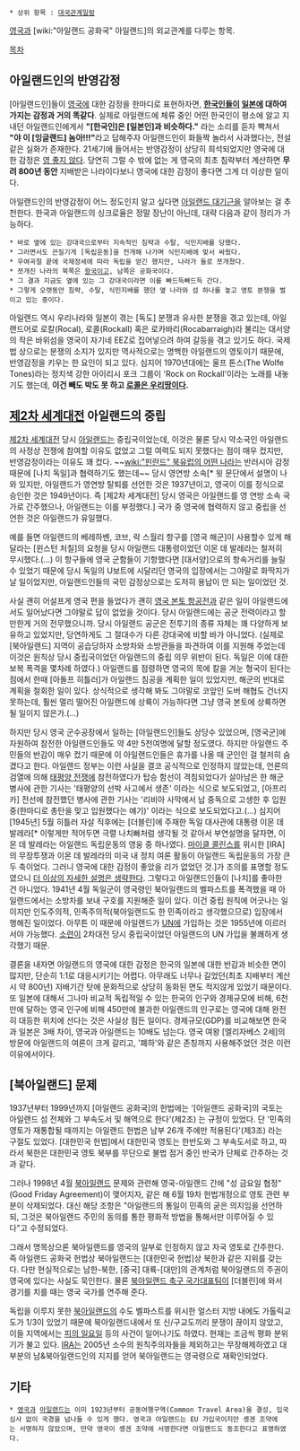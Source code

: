  * 상위 항목 : [[대국관계일람]]

[[영국]]과 [wiki:"아일랜드 공화국" 아일랜드]의 외교관계를 다루는 항목.

[[목차]]
== 아일랜드인의 반영감정 ==
[아일랜드인]들이 [[영국]]에 대한 감정을 한마디로 표현하자면, '''[[한국인]]들이 [[일본]]에 대하여 가지는 감정과 거의 똑같다'''. 실제로 아일랜드에 체류 중인 어떤 한국인이 평소에 알고 지내던 아일랜드인에게서 '''"[한국인]은 [일본인]과 비슷하다."''' 라는 소리를 듣자 빡쳐서 '''"야 이 [잉글랜드] 놈아!!!"'''라고 답해주자 아일랜드인이 화들짝 놀라서 사과했다는, 전설 같은 실화가 존재한다. 21세기에 들어서는 반영감정이 상당히 희석되었지만 영국에 대한 감정은 [[영 좋지 않다]]. 당연히 그럴 수 밖에 없는 게 영국의 최초 침략부터 계산하면 '''무려 800년 동안''' 지배받은 나라이다보니 영국에 대한 감정이 좋다면 그게 더 이상한 일이다.

아일랜드인의 반영감정이 어느 정도인지 알고 싶다면 [[아일랜드 대기근]]을 알아보는 걸 추천한다. 한국과 아일랜드의 싱크로율은 정말 장난이 아닌데, 대략 다음과 같이 정리가 가능하다.

 * 바로 옆에 있는 강대국으로부터 지속적인 침략과 수탈, 식민지배를 당했다. 
 * 그러면서도 끈질기게 [독립운동]을 전개해 나가며 식민지배에 맞서 싸웠다.
 * 우여곡절 끝에 국제정세에 따라 독립을 얻긴 했지만, 나라가 둘로 쪼개졌다.
 * 쪼개진 나라의 북쪽은 [[북한|왕국]]이고, 남쪽은 공화국이다. 
 * 그 결과 지금도 옆에 있는 그 강대국이라면 이를 빠드득빠드득 간다.
 * 그렇게 오랫동안 침략, 수탈, 식민지배를 했던 옆 나라와 섬 하나를 놓고 영토 분쟁을 벌이고 있는 중이다.


아일랜드 역시 우리나라와 일본이 겪는 [독도] 분쟁과 유사한 분쟁을 겪고 있는데, 아일랜드어로 로칼(Rocal), 로콜(Rockall) 혹은 로카바리(Rocabarraigh)라 불리는 대서양의 작은 바위섬을 영국이 자기네 EEZ로 집어넣으려 하여 갈등을 겪고 있기도 하다. 국제법 상으로는 분쟁의 소지가 있지만 역사적으로는 명백한 아일랜드의 영토이기 때문에, 반영감정을 키우는 한 요인이 되고 있다. 심지어 1970년대에는 울프 톤스(The Wolfe Tones)라는 정치색 강한 아이리시 포크 그룹이 'Rock on Rockall'이라는 노래를 내놓기도 했는데, '''이건 빼도 박도 못 하고 [[독도는 우리땅|로콜은 우리땅]]이다.'''
== [[제2차 세계대전]] 아일랜드의 중립 ==
[[제2차 세계대전]] 당시 [[아일랜드]]는 중립국이었는데, 이것은 물론 당시 약소국인 아일랜드의 사정상 전쟁에 참여할 이유도 없었고 그럴 여력도 되지 못했다는 점이 매우 컸지만, 반영감정이라는 이유도 꽤 컸다. ~~[[wiki:"핀란드" 북유럽의 어떤 나라]]는 반러시아 감정 때문에 [나치 독일]과 협력하기도 했는데~~ 당시 영연방 소속[* 윗 문단에서 설명이 나와 있지만, 아일랜드가 영연방 탈퇴를 선언한 것은 1937년이고, 영국이 이를 정식으로 승인한 것은 1949년이다. 즉 [제2차 세계대전] 당시 영국은 아일랜드를 영 연방 소속 국가로 간주했으나, 아일랜드는 이를 부정했다.] 국가 중 영국에 협력하지 않고 중립을 선언한 것은 아일랜드가 유일했다. 

예를 들면 아일랜드의 베레하벤, 코브, 락 스월리 항구를 [영국 해군]이 사용할수 있게 해 달라는 [윈스턴 처칠]의 요청을 당시 아일랜드 대통령이었던 이몬 데 발레라는 철저히 무시했다.(…) 이 항구들에 영국 군함들이 기항했다면 [대서양]으로의 항속거리를 늘릴 수 있었기 때문에 당시 독일의 U보트에 시달리던 영국의 입장에서는 그야말로 화딱지가 날 일이었지만, 아일랜드인들의 국민 감정상으로는 도저히 용납이 안 되는 일이었던 것. 

사실 괜히 어설프게 영국 편을 들었다가 괜히 [[영국 본토 항공전]]과 같은 일이 아일랜드에서도 일어났다면 그야말로 답이 없었을 것이다. 당시 아일랜드에는 공군 전력이라고 할 만한게 거의 전무했으니까. 당시 아일랜드 공군은 전투기의 종류 자체는 꽤 다양하게 보유하고 있었지만, 당연하게도 그 절대수가 다른 강대국에 비할 바가 아니었다. (실제로 [북아일랜드] 지역이 공습당하자 소방차와 소방관들을 파견하여 이를 지원해 주었는데 이것은 원칙상 당시 중립국이었던 아일랜드의 중립 의무 위반이 된다. 독일은 이에 대한 보복 폭격을 몇차례 하였다.) 아일랜드를 점령하면 영국의 목에 칼을 겨눈 형국이 된다는 점에서 한때 [아돌프 히틀러]가 아일랜드 침공을 계획한 일이 있었지만, 해군의 반대로 계획을 철회한 일이 있다. 상식적으로 생각해 봐도 그야말로 코앞인 도버 해협도 건너지 못하는데, 훨씬 멀리 떨어진 아일랜드에 상륙이 가능하다면 그냥 영국 본토에 상륙하면 될 일이지 않은가.(…)

하지만 당시 영국 군수공장에서 일하는 [아일랜드인]들도 상당수 있었으며, [영국군]에 자원하여 참전한 아일랜드인들도 약 4만 5천여명에 달할 정도였다. 하지만 아일랜드 주민들의 반감이 매우 컸기 때문에 이 아일랜드인들은 휴가를 나올 때 군인인 걸 철저히 숨겼다고 한다. 아일랜드 정부는 이런 사실을 결코 공식적으로 인정하지 않았는데, 언론의 검열에 의해 [[태평양 전쟁]]에 참전하였다가 탑승 함선이 격침되었다가 살아남은 한 해군 병사에 관한 기사는 '태평양의 선박 사고에서 생존' 이라는 식으로 보도되었고, [아프리카] 전선에 참전했던 병사에 관한 기사는 '리비아 사막에서 납 중독으로 고생한 후 입원 중(한마디로 총탄을 맞고 입원했다는 얘기)' 이라는 식으로 보도되었다고.(…) 심지어 [1945년] 5월 히틀러 자살 직후에는 [더블린]에 주재한 독일 대사관에 대통령 이몬 데 발레라[* 이렇게만 적어두면 극렬 나치빠처럼 생각될 것 같아서 부연설명을 달자면, 이몬 데 발레라는 아일랜드 독립운동의 영웅 중 하나였다. [[마이클 콜린스]]를 위시한 [IRA]의  무장투쟁과 이몬 데 발레라의 미국 내 정치 여론 활동이 아일랜드 독립운동의 가장 큰 두 축이었다. 그러니 영국에 대한 감정이 좋았을 리가 없었던 것.]가 조의를 표명할 정도였으니 [[더 이상의 자세한 설명은 생략한다]]. 그렇다고 아일랜드인들이 [나치]를 좋아한 건 아니었다. 1941년 4월 독일군이 영국령인 북아일랜드의 벨파스트를 폭격했을 때 아일랜드에서는 소방차를 보내 구호를 지원해준 일이 있다. 이건 중립 원칙에 어긋나는 일이지만 인도주의적, 민족주의적(북아일랜드도 한 민족이라고 생각했으므로) 입장에서 행해진 일이었다. 아무튼 이 때문에 아일랜드가 [[UN]]에 가입하는 것은 1955년에 이르러서야 가능했다. [[소련]]이 2차대전 당시 중립국이었던 아일랜드의 UN 가입을 불쾌하게 생각했기 때문.

결론을 내자면 아일랜드의 영국에 대한 감정은 한국의 일본에 대한 반감과 비슷한 면이 많지만, 단순히 1:1로 대응시키기는 어렵다. 아무래도 너무나 길었던(최초 지배부터 계산시 약 800년) 지배기간 탓에 문화적으로 상당히 동화된 면도 적지않게 있었기 때문이다. 또 일본에 대해서 그나마 비교적 독립적일 수 있는 한국의 인구와 경제규모에 비해, 6천만에 달하는 영국 인구에 비해 450만에 불과한 아일랜드의 인구로는 영국에 대해 완전히 대등한 위치에 선다는 것은 사실상 힘든 일이다. 경제규모(GDP)를 비교해보면 한국과 일본은 3배 차이, 영국과 아일랜드는 10배도 넘는다. 영국 여왕 [엘리자베스 2세]의 방문에 아일랜드의 여론이 크게 갈리고, '폐하'와 같은 존칭까지 사용해주었던 것은 이런 이유에서이다.

== [북아일랜드] 문제 ==
1937년부터 1999년까지 [아일랜드 공화국]의 헌법에는 '[아일랜드 공화국]의 국토는 아일랜드 섬 전체와 그 부속도서 및 해역으로 한다'(제2조) 는 규정이 있었다. 단 '민족의 영토가 재통합될 때까지는 아일랜드 헌법은 남부 26개 주에만 적용된다'(제3조) 라는 구절도 있었다. [대한민국 헌법]에서 대한민국 영토는 한반도와 그 부속도서로 하고, 따라서 북한은 대한민국 영토 북부를 무단으로 불법 점거 중인 반국가 단체로 간주하는 것과 같다.

그러나 1998년 4월 [[북아일랜드]] 문제와 관련해 영국-아일랜드 간에 "성 금요일 협정"(Good Friday Agreement)이 맺어지자, 같은 해 6월 19차 헌법개정으로 영토 관련 부분이 삭제되었다. 대신 해당 조항은 "아일랜드의 통일이 민족의 굳은 의지임을 선언하되, 그것은 북아일랜드 주민의 동의를 통한 평화적 방법을 통해서만 이루어질 수 있다"고 수정되었다. 

그래서 명목상으론 북아일랜드를 영국의 일부로 인정하지 않고 자국 영토로 간주한다. 즉 아일랜드 공화국 헌법상 북아일랜드는 [대한민국 헌법]상 북한과 같은 지위를 갖는다. 다만 현실적으로는 남한-북한, [중국] 대륙-[대만]의 관계처럼 북아일랜드의 주권이 영국에 있다는 사실도 묵인한다. 물론 [[북아일랜드 축구 국가대표팀]]이 [더블린]에 와서 경기를 치를 때는 영국 국가를 연주해 준다. 

독립을 이루지 못한 [[북아일랜드]]의 수도 벨파스트를 위시한 얼스터 지방 내에도 가톨릭교도가 1/3이 있었기 때문에 북아일랜드내에서 또 신/구교도끼리 분쟁이 끊이지 않았고, 이들 지역에서는 [[피의 일요일]] 등의 사건이 일어나기도 하였다. 현재는 조금씩 평화 분위기가 불고 있다. [[IRA]]는 2005년 소수의 원칙주의자들을 제외하고는 무장해제하였고 대부분의 남&북아일랜드인의 지지를 얻어 북아일랜드는 영국령으로 재확인되었다.
== 기타 ==
 * [[영국]]과 [[아일랜드]]는 이미 1923년부터 공동여행구역(Common Travel Area)을 결성, 입국심사 없이 국경을 넘나들 수 있게 했다. 영국과 아일랜드는 EU 가입국이지만 솅겐 조약에는 서명하지 않았으며, 만약 영국이 솅겐 조약에 서명한다면 아일랜드도 동조한다고 표명하였다.
